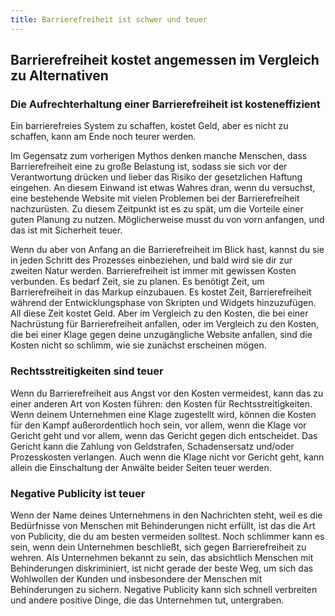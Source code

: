 ```yaml
---
title: Barrierefreiheit ist schwer und teuer
---
```


## Barrierefreiheit kostet angemessen im Vergleich zu Alternativen

### Die Aufrechterhaltung einer Barrierefreiheit ist kosteneffizient

Ein barrierefreies System zu schaffen, kostet Geld, aber es nicht zu schaffen,
kann am Ende noch teurer werden.

Im Gegensatz zum vorherigen Mythos denken manche Menschen, dass Barrierefreiheit
eine zu große Belastung ist, sodass sie sich vor der Verantwortung drücken und
lieber das Risiko der gesetzlichen Haftung eingehen. An diesem Einwand ist etwas
Wahres dran, wenn du versuchst, eine bestehende Website mit vielen Problemen bei
der Barrierefreiheit nachzurüsten. Zu diesem Zeitpunkt ist es zu spät, um die
Vorteile einer guten Planung zu nutzen. Möglicherweise musst du von vorn anfangen,
und das ist mit Sicherheit teuer.

Wenn du aber von Anfang an die Barrierefreiheit im Blick hast, kannst du sie in
jeden Schritt des Prozesses einbeziehen, und bald wird sie dir zur zweiten Natur
werden. Barrierefreiheit ist immer mit gewissen Kosten verbunden. Es bedarf Zeit,
sie zu planen. Es benötigt Zeit, um Barrierefreiheit in das Markup einzubauen. Es
kostet Zeit, Barrierefreiheit während der Entwicklungsphase von Skripten und
Widgets hinzuzufügen. All diese Zeit kostet Geld. Aber im Vergleich zu den Kosten,
die bei einer Nachrüstung für Barrierefreiheit anfallen, oder im Vergleich zu den
Kosten, die bei einer Klage gegen deine unzugängliche Website anfallen, sind die
Kosten nicht so schlimm, wie sie zunächst erscheinen mögen.

### Rechtsstreitigkeiten sind teuer

Wenn du Barrierefreiheit aus Angst vor den Kosten vermeidest, kann das zu einer
anderen Art von Kosten führen: den Kosten für Rechtsstreitigkeiten. Wenn deinem
Unternehmen eine Klage zugestellt wird, können die Kosten für den Kampf
außerordentlich hoch sein, vor allem, wenn die Klage vor Gericht geht und vor
allem, wenn das Gericht gegen dich entscheidet. Das Gericht kann die Zahlung von
Geldstrafen, Schadensersatz und/oder Prozesskosten verlangen. Auch wenn die
Klage nicht vor Gericht geht, kann allein die Einschaltung der Anwälte beider
Seiten teuer werden.

### Negative Publicity ist teuer

Wenn der Name deines Unternehmens in den Nachrichten steht, weil es die Bedürfnisse
von Menschen mit Behinderungen nicht erfüllt, ist das die Art von Publicity, die
du am besten vermeiden solltest. Noch schlimmer kann es sein, wenn dein Unternehmen
beschließt, sich gegen Barrierefreiheit zu wehren. Als Unternehmen bekannt zu sein,
das absichtlich Menschen mit Behinderungen diskriminiert, ist nicht gerade der beste
Weg, um sich das Wohlwollen der Kunden und insbesondere der Menschen mit Behinderungen
zu sichern. Negative Publicity kann sich schnell verbreiten und andere positive Dinge,
die das Unternehmen tut, untergraben.
